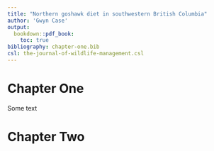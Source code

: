 ```yaml
---
title: "Northern goshawk diet in southwestern British Columbia"
author: 'Gwyn Case'
output: 
  bookdown::pdf_book:
    toc: true
bibliography: chapter-one.bib
csl: the-journal-of-wildlife-management.csl    
---
```


# Chapter One 

Some text

<!--r child='chapter-one.Rmd'-->

# Chapter Two

<!--r child='chapter-two.Rmd'-->